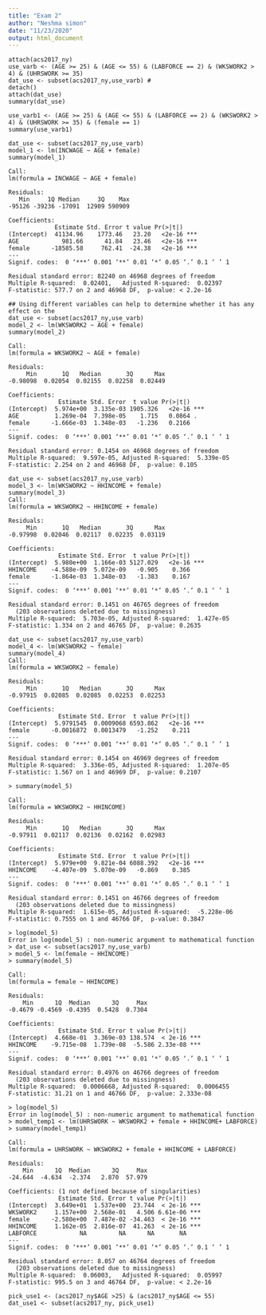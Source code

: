```yaml
---
title: "Exam 2"
author: "Neshma simon"
date: "11/23/2020"
output: html_document
---
```

```
attach(acs2017_ny)
use_varb <- (AGE >= 25) & (AGE <= 55) & (LABFORCE == 2) & (WKSWORK2 > 4) & (UHRSWORK >= 35)
dat_use <- subset(acs2017_ny,use_varb) # 
detach()
attach(dat_use)
summary(dat_use)

use_varb1 <- (AGE >= 25) & (AGE <= 55) & (LABFORCE == 2) & (WKSWORK2 > 4) & (UHRSWORK >= 35) & (female == 1) 
summary(use_varb1)

dat_use <- subset(acs2017_ny,use_varb)
model_1 <- lm(INCWAGE ~ AGE + female)
summary(model_1)

Call:
lm(formula = INCWAGE ~ AGE + female)

Residuals:
   Min     1Q Median     3Q    Max 
-95126 -39236 -17091  12909 590909 

Coefficients:
             Estimate Std. Error t value Pr(>|t|)    
(Intercept)  41134.96    1773.46   23.20   <2e-16 ***
AGE            981.66      41.84   23.46   <2e-16 ***
female      -18585.58     762.41  -24.38   <2e-16 ***
---
Signif. codes:  0 ‘***’ 0.001 ‘**’ 0.01 ‘*’ 0.05 ‘.’ 0.1 ‘ ’ 1

Residual standard error: 82240 on 46968 degrees of freedom
Multiple R-squared:  0.02401,	Adjusted R-squared:  0.02397 
F-statistic: 577.7 on 2 and 46968 DF,  p-value: < 2.2e-16

## Using different variables can help to determine whether it has any effect on the 
dat_use <- subset(acs2017_ny,use_varb)
model_2 <- lm(WKSWORK2 ~ AGE + female)
summary(model_2)

Call:
lm(formula = WKSWORK2 ~ AGE + female)

Residuals:
     Min       1Q   Median       3Q      Max 
-0.98098  0.02054  0.02155  0.02258  0.02449 

Coefficients:
              Estimate Std. Error  t value Pr(>|t|)    
(Intercept)  5.974e+00  3.135e-03 1905.326   <2e-16 ***
AGE          1.269e-04  7.398e-05    1.715   0.0864 .  
female      -1.666e-03  1.348e-03   -1.236   0.2166    
---
Signif. codes:  0 ‘***’ 0.001 ‘**’ 0.01 ‘*’ 0.05 ‘.’ 0.1 ‘ ’ 1

Residual standard error: 0.1454 on 46968 degrees of freedom
Multiple R-squared:  9.597e-05,	Adjusted R-squared:  5.339e-05 
F-statistic: 2.254 on 2 and 46968 DF,  p-value: 0.105

dat_use <- subset(acs2017_ny,use_varb)
model_3 <- lm(WKSWORK2 ~ HHINCOME + female)
summary(model_3)
Call:
lm(formula = WKSWORK2 ~ HHINCOME + female)

Residuals:
     Min       1Q   Median       3Q      Max 
-0.97998  0.02046  0.02117  0.02235  0.03119 

Coefficients:
              Estimate Std. Error  t value Pr(>|t|)    
(Intercept)  5.980e+00  1.166e-03 5127.029   <2e-16 ***
HHINCOME    -4.588e-09  5.072e-09   -0.905    0.366    
female      -1.864e-03  1.348e-03   -1.383    0.167    
---
Signif. codes:  0 ‘***’ 0.001 ‘**’ 0.01 ‘*’ 0.05 ‘.’ 0.1 ‘ ’ 1

Residual standard error: 0.1451 on 46765 degrees of freedom
  (203 observations deleted due to missingness)
Multiple R-squared:  5.703e-05,	Adjusted R-squared:  1.427e-05 
F-statistic: 1.334 on 2 and 46765 DF,  p-value: 0.2635

dat_use <- subset(acs2017_ny,use_varb)
model_4 <- lm(WKSWORK2 ~ female)
summary(model_4)
Call:
lm(formula = WKSWORK2 ~ female)

Residuals:
     Min       1Q   Median       3Q      Max 
-0.97915  0.02085  0.02085  0.02253  0.02253 

Coefficients:
              Estimate Std. Error  t value Pr(>|t|)    
(Intercept)  5.9791545  0.0009068 6593.862   <2e-16 ***
female      -0.0016872  0.0013479   -1.252    0.211    
---
Signif. codes:  0 ‘***’ 0.001 ‘**’ 0.01 ‘*’ 0.05 ‘.’ 0.1 ‘ ’ 1

Residual standard error: 0.1454 on 46969 degrees of freedom
Multiple R-squared:  3.336e-05,	Adjusted R-squared:  1.207e-05 
F-statistic: 1.567 on 1 and 46969 DF,  p-value: 0.2107

> summary(model_5)

Call:
lm(formula = WKSWORK2 ~ HHINCOME)

Residuals:
     Min       1Q   Median       3Q      Max 
-0.97911  0.02117  0.02136  0.02162  0.02983 

Coefficients:
              Estimate Std. Error  t value Pr(>|t|)    
(Intercept)  5.979e+00  9.821e-04 6088.392   <2e-16 ***
HHINCOME    -4.407e-09  5.070e-09   -0.869    0.385    
---
Signif. codes:  0 ‘***’ 0.001 ‘**’ 0.01 ‘*’ 0.05 ‘.’ 0.1 ‘ ’ 1

Residual standard error: 0.1451 on 46766 degrees of freedom
  (203 observations deleted due to missingness)
Multiple R-squared:  1.615e-05,	Adjusted R-squared:  -5.228e-06 
F-statistic: 0.7555 on 1 and 46766 DF,  p-value: 0.3847

> log(model_5)
Error in log(model_5) : non-numeric argument to mathematical function
> dat_use <- subset(acs2017_ny,use_varb)
> model_5 <- lm(female ~ HHINCOME)
> summary(model_5)

Call:
lm(formula = female ~ HHINCOME)

Residuals:
    Min      1Q  Median      3Q     Max 
-0.4679 -0.4569 -0.4395  0.5428  0.7304 

Coefficients:
              Estimate Std. Error t value Pr(>|t|)    
(Intercept)  4.668e-01  3.369e-03 138.574  < 2e-16 ***
HHINCOME    -9.715e-08  1.739e-08  -5.586 2.33e-08 ***
---
Signif. codes:  0 ‘***’ 0.001 ‘**’ 0.01 ‘*’ 0.05 ‘.’ 0.1 ‘ ’ 1

Residual standard error: 0.4976 on 46766 degrees of freedom
  (203 observations deleted due to missingness)
Multiple R-squared:  0.0006668,	Adjusted R-squared:  0.0006455 
F-statistic: 31.21 on 1 and 46766 DF,  p-value: 2.333e-08

> log(model_5)
Error in log(model_5) : non-numeric argument to mathematical function
> model_temp1 <- lm(UHRSWORK ~ WKSWORK2 + female + HHINCOME+ LABFORCE)
> summary(model_temp1)

Call:
lm(formula = UHRSWORK ~ WKSWORK2 + female + HHINCOME + LABFORCE)

Residuals:
    Min      1Q  Median      3Q     Max 
-24.644  -4.634  -2.374   2.870  57.979 

Coefficients: (1 not defined because of singularities)
              Estimate Std. Error t value Pr(>|t|)    
(Intercept)  3.649e+01  1.537e+00  23.744  < 2e-16 ***
WKSWORK2     1.157e+00  2.568e-01   4.506 6.61e-06 ***
female      -2.580e+00  7.487e-02 -34.463  < 2e-16 ***
HHINCOME     1.162e-05  2.816e-07  41.263  < 2e-16 ***
LABFORCE            NA         NA      NA       NA    
---
Signif. codes:  0 ‘***’ 0.001 ‘**’ 0.01 ‘*’ 0.05 ‘.’ 0.1 ‘ ’ 1

Residual standard error: 8.057 on 46764 degrees of freedom
  (203 observations deleted due to missingness)
Multiple R-squared:  0.06003,	Adjusted R-squared:  0.05997 
F-statistic: 995.5 on 3 and 46764 DF,  p-value: < 2.2e-16

pick_use1 <- (acs2017_ny$AGE >25) & (acs2017_ny$AGE <= 55)
dat_use1 <- subset(acs2017_ny, pick_use1)
```